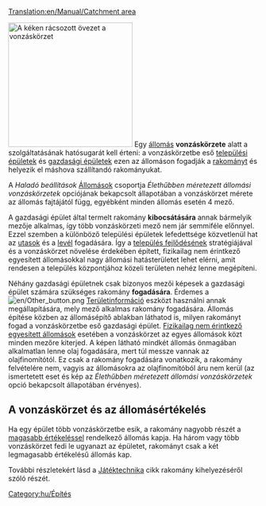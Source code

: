 [[Translation:en/Manual/Catchment area]]


[[File:en/Catchmentarea.png|thumb|right|250px|A kéken rácsozott övezet a vonzáskörzet]]
Egy [[hu/Manual/Állomások|állomás]] '''vonzáskörzete''' alatt a szolgáltatásának hatósugarát kell érteni: a vonzáskörzetbe eső [[hu/Manual/Települések#A település épületei|települési épületek]] és [[hu/Manual/Gazdasági épületek|gazdasági épületek]] ezen az állomáson fogadják a [[hu/Manual/Rakomány|rakományt]] és helyezik el máshova szállítandó rakományukat.

A ''Haladó beállítások'' [[hu/Haladó beállítások#Állomások|Állomások]] csoportja ''Élethűbben méretezett állomási vonzáskörzetek'' opciójának bekapcsolt állapotában a vonzáskörzet mérete az állomás fajtájától függ, egyébként minden állomás esetén 4 mező.

A gazdasági épület által termelt rakomány '''kibocsátására''' annak bármelyik mezője alkalmas, így több vonzáskörzeti mező nem jár semmiféle előnnyel. Ezzel szemben a különböző települési épületek lefedettsége közvetlenül hat az [[hu/Manual/Base Set/Cargos/Utasok|utasok]] és a [[hu/Manual/Base Set/Cargos/Levél|levél]] fogadására. Így a [[hu/Manual/Települések#A település fejlődése|település fejlődésének]] stratégiájával és a vonzáskörzet növelése érdekében épített, fizikailag nem érintkező egyesített állomásokkal nagy állomási hatásterületet lehet elérni, amit rendesen a település központjához közeli területen nehéz lenne megépíteni.

Néhány gazdasági épületnek csak bizonyos mezői képesek a gazdasági épület számára szükséges rakomány '''fogadására'''. Érdemes a [[File:en/Other button.png]] [[hu/Manual/Területinformáció|Területinformáció]] eszközt használni annak megállapítására, mely mező alkalmas rakomány fogadására. Állomás építése közben az állomásépítő ablakban láthatod is, milyen rakományt fogad a vonzáskörzetbe eső gazdasági épület. [[hu/Manual/Állomások#Fizikailag nem érintkező állomások építése|Fizikailag nem érintkező egyesített állomások]] esetében a vonzáskörzet az egyes állomások közt minden mezőre kiterjed. A képen látható mindkét állomás önmagában alkalmatlan lenne olaj fogadására, mert túl messze vannak az olajfinomítótól. Ez csak a rakomány fogadására vonatkozik, a rakomány felvételére nem, vagyis az állomásokra az olajfinomítóból áru nem kerül (az ismertetett eset és kép az ''Élethűbben méretezett állomási vonzáskörzetek'' opció bekapcsolt állapotában érvényes).

== A vonzáskörzet és az állomásértékelés ==
Ha egy épület több vonzáskörzetbe esik, a rakomány nagyobb részét a [[hu/Manual/Game Mechanics/Main Page#Állomások értékelése|magasabb értékeléssel]] rendelkező állomás kapja. Ha három vagy több vonzáskörzet fedi le ugyanazt az épületet, rakományt csak a két legmagasabb értékelésű állomás kap.

További részletekért lásd a [[hu/Manual/Game Mechanics/Main Page#A rakomány kihelyezése az állomásra|Játéktechnika]] cikk rakomány kihelyezéséről szóló részét. 

[[Category:hu/Építés]]